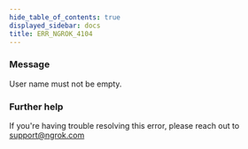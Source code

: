 ```yaml
---
hide_table_of_contents: true
displayed_sidebar: docs
title: ERR_NGROK_4104
---
```




### Message

User name must not be empty.

<ErrorDetails error="err_ngrok_4104" />

### Further help

If you're having trouble resolving this error, please reach out to [support@ngrok.com](mailto:support@ngrok.com?subject=Help%20with%20ERR_NGROK_4104)
